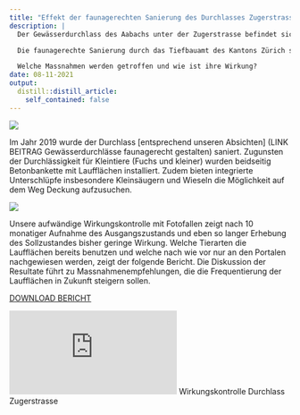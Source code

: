 ```yaml
---
title: "Effekt der faunagerechten Sanierung des Durchlasses Zugerstrasse"
description: |
  Der Gewässerdurchlass des Aabachs unter der Zugerstrasse befindet sich auf Stadtgebiet Wädenswil. Da er auf der gesamten Breite Wasser führt und keine naturnahen Elemente aufweist , überquerten die meisten Wildtiere an dieser Stelle die stark befahrene Strasse.

  Die faunagerechte Sanierung durch das Tiefbauamt des Kantons Zürich setzte sich zum Ziel, dass Kleintiere künftig den Durchlass passieren.

  Welche Massnahmen werden getroffen und wie ist ihre Wirkung?
date: 08-11-2021
output:
  distill::distill_article:
    self_contained: false
---
```


![](https://user-images.githubusercontent.com/49158554/128798305-7542f956-d07c-49f1-84cc-472af57f7d0c.jpg)

Im Jahr 2019 wurde der Durchlass [entsprechend unseren Absichten] (LINK BEITRAG Gewässerdurchlässe faunagerecht gestalten) saniert. Zugunsten der Durchlässigkeit für Kleintiere (Fuchs und kleiner) wurden beidseitig Betonbankette mit Laufflächen installiert. Zudem bieten integrierte Unterschlüpfe insbesondere Kleinsäugern und Wieseln die Möglichkeit auf dem Weg Deckung aufzusuchen.

![](https://user-images.githubusercontent.com/49158554/128798263-2b631e29-7c78-45df-8660-56c4fd0cd1d5.JPG)

Unsere aufwändige Wirkungskontrolle mit Fotofallen zeigt nach 10 monatiger Aufnahme des Ausgangszustands und eben so langer Erhebung des Sollzustandes bisher geringe Wirkung.
Welche Tierarten die Laufflächen bereits benutzen und welche nach wie vor nur an den Portalen nachgewiesen werden, zeigt der folgende Bericht. Die Diskussion der Resultate führt zu Massnahmenempfehlungen, die die Frequentierung der Laufflächen in Zukunft steigern sollen.


[DOWNLOAD BERICHT](https://github.com/wieselundco/website/files/6967598/WK_WiCoZ_Durchlass-Zugerstr.pdf)


<style>.embed-container { position: relative; padding-bottom:56.25%; height:0; overflow: hidden; max-width: 100%; } .embed-container iframe, .embed-container object, .embed-container embed { position: absolute; top: 0; left: 0; width: 100%; height: 100%;}</style>
<iframe src="https://www.yumpu.com/de/embed/view/ocJewdRnOs6SjEM3" frameborder="0" allowfullscreen="true" allowtransparency="true"></iframe>
Wirkungskontrolle Durchlass Zugerstrasse
<script src='https://players.yumpu.com/modules/embed/yp_r_iframe.js' ></script> 
